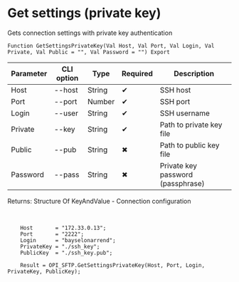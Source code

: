 ﻿---
sidebar_position: 7
description: Get settings (private key) and other functions to work with SFTP in the Open Integration Package, a free open-source integration library for 1C:Enterprise 8, OneScript and CLI
keywords: [1C, 1С, 1С:Enterprise, 1С:Enterprise 8.3, API, Integration, Services, Exchange, OneScript, CLI, SFTP]
---


# Get settings (private key)
 Gets connection settings with private key authentication



`Function GetSettingsPrivateKey(Val Host, Val Port, Val Login, Val Private, Val Public = "", Val Password = "") Export`

  | Parameter | CLI option | Type | Required | Description |
  |-|-|-|-|-|
  | Host | --host | String | &#x2714; | SSH host |
  | Port | --port | Number | &#x2714; | SSH port |
  | Login | --user | String | &#x2714; | SSH username |
  | Private | --key | String | &#x2714; | Path to private key file |
  | Public | --pub | String | &#x2716; | Path to public key file |
  | Password | --pass | String | &#x2716; | Private key password (passphrase) |

  
  Returns:  Structure Of KeyAndValue - Connection configuration

<br/>



```bsl title="1C:Enterprise/OneScript code example"
    Host       = "172.33.0.13";
    Port       = "2222";
    Login      = "bayselonarrend";
    PrivateKey = "./ssh_key";
    PublicKey  = "./ssh_key.pub";

    Result = OPI_SFTP.GetSettingsPrivateKey(Host, Port, Login, PrivateKey, PublicKey);
```
 




